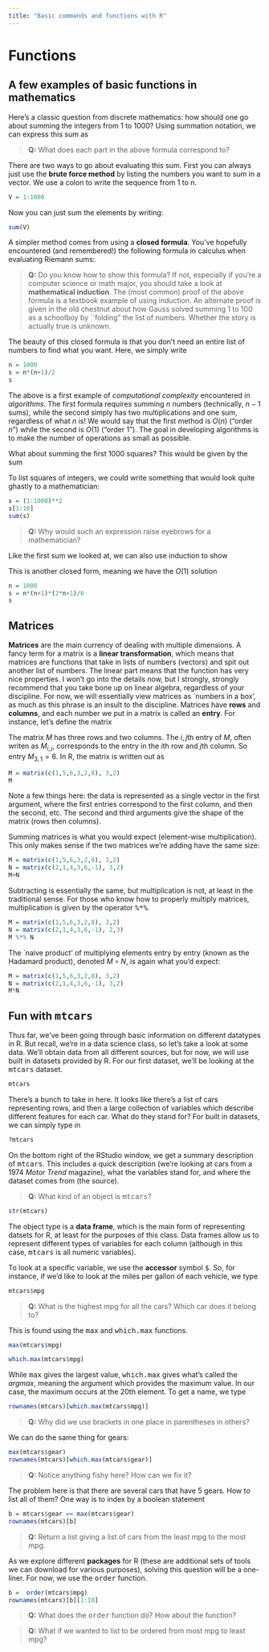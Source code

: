 ```yaml
---
title: "Basic commands and functions with R"
---
```


# Functions

## A few examples of basic functions in mathematics


Here's a classic question from discrete mathematics: how should one go about summing  the integers from 1 to 1000?  Using summation notation, we can express this sum as 

\begin{equation}
\sum_{i = 1}^{1000} i = 1+2 + \dots + 999 +1000.
\end{equation}

> __Q:__ What does each part in the above formula correspond to? 

There are two ways to go about evaluating this sum. First you can always just use the __brute force method__ by listing the numbers you want to sum in a vector.  We use a colon to write the sequence from 1 to n. 


```r

V = 1:1000
```

Now you can just sum the elements by writing:

```r

sum(V)
```

A simpler method comes from using a __closed formula__.  You've hopefully encountered (and remembered!) the following formula in calculus when evaluating Riemann sums:
\begin{equation}
\sum_{i = 1}^{n} i = \frac{n(n+1)}2
\end{equation}

> __Q:__ Do you know how to show this formula?  If not, especially if you're a computer science or math major, you should take a look at __mathematical induction__. The (most common) proof of the above formula is a textbook example of using induction.  An alternate proof is given in the old chestnut about how Gauss solved summing 1 to 100 as a schoolboy by ``folding" the list of numbers.  Whether the story is actually true is unknown.

The beauty of this closed formula is that you don't need an entire list of numbers to find what you want.  Here, we simply write

```r
n = 1000
s = n*(n+1)/2
s
```

The above is a first example of _computational complexity_ encountered in _algorithms_.  The first formula requires summing $n$ numbers (technically, $n-1$ sums), while the second simply has two multiplications and one sum, regardless of what $n$ is!  We would say that the first method is $O(n)$ ("order $n$") while the second is $O(1)$ ("order $1$").  The goal in developing algorithms is to make the number of operations as small as possible.  

What about summing the first 1000 squares? This would be given by the sum

\begin{equation}
\sum_{i = 1}^{1000} i^2 = 1^2+2^2 + \dots + 999^2 +1000^2.
\end{equation}

To list squares of integers, we could write something that would look quite ghastly to a mathematician:

```r
s = (1:1000)**2
s[1:10]
sum(s)
```

> __Q:__ Why would such an expression raise eyebrows for a mathematician?

Like the first sum we looked at, we can also use induction to show
\begin{equation}
\sum_{i = 1}^{n} i = \frac{n(n+1)(2n+1)}6.
\end{equation}

This is another closed form, meaning we have the $O(1)$ solution

```r
n = 1000
s = n*(n+1)*(2*n+1)/6
s
```


## Matrices

__Matrices__ are the main currency of dealing with multiple dimensions.  A fancy term for a matrix is a __linear transformation__, which means that matrices are functions that take in lists of numbers (vectors) and spit out another list of numbers.  The linear part means that the function has very nice properties.  I won't go into the details now, but I strongly, strongly recommend that you take bone up on linear algebra, regardless of your discipline.  For now, we will essentially view matrices as `numbers in a box', as much as this phrase is an insult to the discipline.  Matrices have __rows__ and __columns__, and each number we put in a matrix is called an __entry__.  For instance, let's define the matrix

\begin{equation}
M = \begin{bmatrix}1 & 3 \\
5 & 2 \\
6 & 8 \\
\end{bmatrix}
\end{equation}

The matrix $M$ has three rows and two columns.  The $i,j$th entry of $M$, often writen as $M_{i,j}$, corresponds to the entry in the $i$th row and $j$th column.  So entry $M_{3,1} = 6$.  In R, the matrix is written out as 

```r
M = matrix(c(1,5,6,3,2,8), 3,2)
M
```

Note a few things here: the data is represented as a single vector in the first argument, where the first entries correspond to the first column, and then the second, etc.  The second and third arguments give the shape of the matrix (rows then columns).

Summing matrices is what you would expect (element-wise multiplication).  This only makes sense if the two matrices we're adding have the same size:

```r
M = matrix(c(1,5,6,3,2,8), 3,2)
N = matrix(c(2,1,4,3,6,-1), 3,2)
M+N
```

Subtracting is essentially the same, but multiplication is not, at least in the traditional sense.  For those who know how to properly multiply matrices, multiplication is given by the operator <TT>\%*\%</TT>.

```r
M = matrix(c(1,5,6,3,2,8), 3,2)
N = matrix(c(2,1,4,3,6,-1), 2,3)
M %*% N
```

The `naive product' of multiplying elements entry by entry (known as the Hadamard product), denoted $M \circ N$, is again what you'd expect:

```r
M = matrix(c(1,5,6,3,2,8), 3,2)
N = matrix(c(2,1,4,3,6,-1), 3,2)
M*N
```



## Fun with <TT>mtcars</TT>

Thus far, we've been going through basic information on different datatypes in R. But recall, we're in a data science class, so let's take a look at some data.  We'll obtain data from all different sources, but for now, we will use built in datasets provided by R. For our first dataset, we'll be looking at the <TT>mtcars</TT> dataset.

```r
mtcars
```

There's a bunch to take in here.  It looks like there's a list of cars representing rows, and then a large collection of variables which describe different features for each car.  What do they stand for?  For built in datasets, we can simply type in 

```r
?mtcars
```

On the bottom right of the RStudio window, we get a summary description of <TT>mtcars</TT>.  This includes a quick description (we're looking at cars from a 1974 _Motor Trend_ magazine), what the variables stand for, and where the dataset comes from (the source).

> __Q:__ What kind of an object is <TT>mtcars</TT>?

```r
str(mtcars)
```

The object type is a __data frame__, which is the main form of representing datsets for R, at least for the purposes of this class.  Data frames allow us to represent different types of variables for each column (although in this case, <TT>mtcars</TT> is all numeric variables).  

To look at a specific variable, we use the __accessor__ symbol <TT>$</TT>.  So, for instance, if we'd like to look at the miles per gallon of each vehicle, we type

```r
mtcars$mpg
```


> __Q:__ What is the highest mpg for all the cars?  Which car does it belong to?

This is found using the <TT>max</TT> and <TT>which.max</TT> functions.

```r
max(mtcars$mpg)
```

```r
which.max(mtcars$mpg)
```

While <TT>max</TT> gives the largest value, <TT>which.max</TT> gives what's called the _argmax_, meaning the argument which provides the maximum value.  In our case, the maximum occurs at the 20th element.  To get a name, we type

```r
rownames(mtcars)[which.max(mtcars$mpg)]
```

> __Q:__ Why did we use brackets in one place in parentheses in others?

We can do the same thing for gears:

```r
max(mtcars$gear)
rownames(mtcars)[which.max(mtcars$gear)]
```

> __Q:__ Notice anything fishy here? How can we fix it?


The problem here is that there are several cars that have 5 gears.  How to list all of them?  One way is to index by a boolean statement

```r

b = mtcars$gear == max(mtcars$gear)
rownames(mtcars)[b]
```

> __Q:__ Return a list giving a list of cars from the least mpg to the most mpg.

As we explore different __packages__ for R (these are additional sets of tools we can download for various purposes), solving this question will be a one-liner. For now, we use the <TT>order</TT> function. 

```r

b =  order(mtcars$mpg)
rownames(mtcars)[b][1:10]
```

> __Q:__ What does the <TT>order</TT> function do?  How about the \texttt{rank} function?

> __Q:__ What if we wanted to list to be ordered from most mpg to least mpg?










